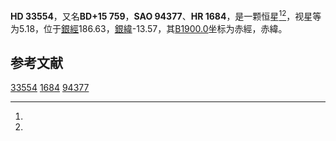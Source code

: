 {{Starbox begin
| name = HD 33554
}}
{{Starbox observe
| epoch = [[J2000.0|J2000.0]]
| constell = {{星座名待查}}<ref name=SIMBAD>{{cite web
 | url=http://simbad.u-strasbg.fr/simbad/sim-id?Ident=HR+1684
 | title =Pulsating variable Star
 | publisher=Centre de Données astronomiques de Strasbourg
 | work=SIMBAD
 | accessdate=2012-07-13}}</ref><ref name=DATA>{{cite web
 | url=http://vizier.u-strasbg.fr/viz-bin/VizieR-5?-out.add=.&-source=5050&-corr=PK=HR&-out.max=9999&HR=1684
 | title=VizieR Detailed Page
 | accessdate=2012-07-13
 | archive-date=2016-03-04
 | archive-url=https://web.archive.org/web/20160304223821/http://vizier.u-strasbg.fr/viz-bin/VizieR-5?-out.add=.&-source=5050&-corr=PK=HR&-out.max=9999&HR=1684
 | dead-url=no
 }}</ref>
| 星官 = 
| ra = {{RA|5|11|41.6}}<ref name=SIMBAD /><ref name=DATA />
| dec = {{DEC|+16|2|44}}<ref name=SIMBAD /><ref name=DATA />
| appmag_v = 5.18<ref name=SIMBAD /><ref name=DATA />
}}
{{Starbox character
| class = K5III<ref name=SIMBAD /><ref name=DATA />
| b-v = 1.49<ref name=SIMBAD /><ref name=DATA />
| u-b = 1.86<ref name=SIMBAD /><ref name=DATA />
| r-i = <ref name=SIMBAD /><ref name=DATA />
| variable = 
}}
{{Starbox astrometry
| radial_v = 1.86
| prop_mo_ra = -6
| parallax = 
| p_error = 
}}
{{Starbox catalog
| names =BD+15 759，[[SAO星表|SAO]] 94377，[[HD星表|HD]] 33554，[[HR星表|HR]] 1684}}
{{Starbox reference |Simbad=HR+1684}}
{{Starbox end}}

'''HD 33554'''，又名'''BD+15 759'''，'''SAO 94377'''、'''HR 1684'''，是一颗恒星<ref name=SIMBAD /><ref name=DATA />，视星等为5.18，位于[[銀道座標系|銀經]]186.63，[[銀道座標系|銀緯]]-13.57，其[[B1900.0|B1900.0]]坐标为赤經{{RA|5|5|56.8}}，赤緯{{DEC|+15|-13.57|20}}。

== 参考文献 ==
{{reflist}}

{{star-stub}}

[[Category:HD和HDE天體|33554]]
[[Category:HR天體|1684]]
[[Category:SAO天體|94377]]